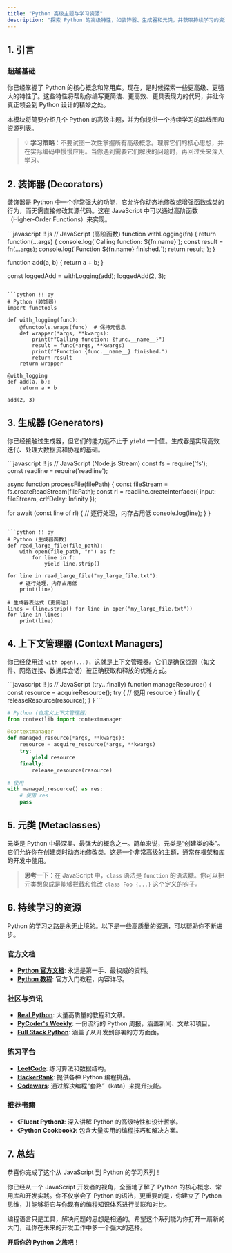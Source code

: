 ```yaml
---
title: "Python 高级主题与学习资源"
description: "探索 Python 的高级特性，如装饰器、生成器和元类，并获取持续学习的资源路径。"
---
```


## 1. 引言

### 超越基础

你已经掌握了 Python 的核心概念和常用库。现在，是时候探索一些更高级、更强大的特性了。这些特性将帮助你编写更简洁、更高效、更具表现力的代码，并让你真正领会到 Python 设计的精妙之处。

本模块将简要介绍几个 Python 的高级主题，并为你提供一个持续学习的路线图和资源列表。

> 💡 **学习策略**：不要试图一次性掌握所有高级概念。理解它们的核心思想，并在实际编码中慢慢应用。当你遇到需要它们解决的问题时，再回过头来深入学习。

## 2. 装饰器 (Decorators)

装饰器是 Python 中一个非常强大的功能，它允许你动态地修改或增强函数或类的行为，而无需直接修改其源代码。这在 JavaScript 中可以通过高阶函数（Higher-Order Functions）来实现。

<PythonEditor title="装饰器 vs. 高阶函数" compare={true}>
```javascript !! js
// JavaScript (高阶函数)
function withLogging(fn) {
  return function(...args) {
    console.log(`Calling function: ${fn.name}`);
    const result = fn(...args);
    console.log(`Function ${fn.name} finished.`);
    return result;
  };
}

function add(a, b) {
  return a + b;
}

const loggedAdd = withLogging(add);
loggedAdd(2, 3);
```

```python !! py
# Python (装饰器)
import functools

def with_logging(func):
    @functools.wraps(func)  # 保持元信息
    def wrapper(*args, **kwargs):
        print(f"Calling function: {func.__name__}")
        result = func(*args, **kwargs)
        print(f"Function {func.__name__} finished.")
        return result
    return wrapper

@with_logging
def add(a, b):
    return a + b

add(2, 3)
```
</PythonEditor>

## 3. 生成器 (Generators)

你已经接触过生成器，但它们的能力远不止于 `yield` 一个值。生成器是实现高效迭代、处理大数据流和协程的基础。

<PythonEditor title="生成器处理大数据" compare={true} canRun={false}>
```javascript !! js
// JavaScript (Node.js Stream)
const fs = require('fs');
const readline = require('readline');

async function processFile(filePath) {
  const fileStream = fs.createReadStream(filePath);
  const rl = readline.createInterface({
    input: fileStream,
    crlfDelay: Infinity
  });

  for await (const line of rl) {
    // 逐行处理，内存占用低
    console.log(line);
  }
}
```

```python !! py
# Python (生成器函数)
def read_large_file(file_path):
    with open(file_path, "r") as f:
        for line in f:
            yield line.strip()

for line in read_large_file("my_large_file.txt"):
    # 逐行处理，内存占用低
    print(line)

# 生成器表达式 (更简洁)
lines = (line.strip() for line in open("my_large_file.txt"))
for line in lines:
    print(line)
```
</PythonEditor>

## 4. 上下文管理器 (Context Managers)

你已经使用过 `with open(...)`，这就是上下文管理器。它们是确保资源（如文件、网络连接、数据库会话）被正确获取和释放的优雅方式。

<PythonEditor title="自定义上下文管理器" compare={true} canRun={false}>
```javascript !! js
// JavaScript (try...finally)
function manageResource() {
  const resource = acquireResource();
  try {
    // 使用 resource
  } finally {
    releaseResource(resource);
  }
}
```

```python !! py
# Python (自定义上下文管理器)
from contextlib import contextmanager

@contextmanager
def managed_resource(*args, **kwargs):
    resource = acquire_resource(*args, **kwargs)
    try:
        yield resource
    finally:
        release_resource(resource)

# 使用
with managed_resource() as res:
    # 使用 res
    pass
```
</PythonEditor>

## 5. 元类 (Metaclasses)

元类是 Python 中最深奥、最强大的概念之一。简单来说，元类是“创建类的类”。它们允许你在创建类时动态地修改类。这是一个非常高级的主题，通常在框架和库的开发中使用。

> **思考一下**：在 JavaScript 中，`class` 语法是 `function` 的语法糖。你可以把元类想象成是能够拦截和修改 `class Foo {...}` 这个定义的钩子。

## 6. 持续学习的资源

Python 的学习之路是永无止境的。以下是一些高质量的资源，可以帮助你不断进步。

### 官方文档

*   **[Python 官方文档](https://docs.python.org/3/)**: 永远是第一手、最权威的资料。
*   **[Python 教程](https://docs.python.org/3/tutorial/index.html)**: 官方入门教程，内容详尽。

### 社区与资讯

*   **[Real Python](https://realpython.com/)**: 大量高质量的教程和文章。
*   **[PyCoder's Weekly](https://pycoders.com/)**: 一份流行的 Python 周报，涵盖新闻、文章和项目。
*   **[Full Stack Python](https://www.fullstackpython.com/)**: 涵盖了从开发到部署的方方面面。

### 练习平台

*   **[LeetCode](https://leetcode.com/)**: 练习算法和数据结构。
*   **[HackerRank](https://www.hackerrank.com/domains/python)**: 提供各种 Python 编程挑战。
*   **[Codewars](https://www.codewars.com/?language=python)**: 通过解决编程“套路”（kata）来提升技能。

### 推荐书籍

*   **《Fluent Python》**: 深入讲解 Python 的高级特性和设计哲学。
*   **《Python Cookbook》**: 包含大量实用的编程技巧和解决方案。

## 7. 总结

恭喜你完成了这个从 JavaScript 到 Python 的学习系列！

你已经从一个 JavaScript 开发者的视角，全面地了解了 Python 的核心概念、常用库和开发实践。你不仅学会了 Python 的语法，更重要的是，你建立了 Python 思维，并能够将它与你现有的编程知识体系进行关联和对比。

编程语言只是工具，解决问题的思想是相通的。希望这个系列能为你打开一扇新的大门，让你在未来的开发工作中多一个强大的选择。

**开启你的 Python 之旅吧！**
